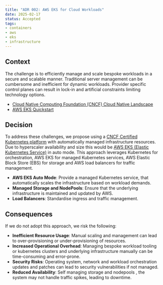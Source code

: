 ```yaml
---
title: "ADR 002: AWS EKS for Cloud Workloads"
date: 2025-02-17
status: Accepted
tags:
- containers
- aws
- eks
- infrastructure
---
```


## Context

The challenge is to efficiently manage and scale bespoke workloads in a secure and scalable manner. Traditional server management can be cumbersome and inefficient for dynamic workloads. Provider specific control planes can result in lock-in and artificial constraints limiting technology options.

- [Cloud Native Computing Foundation (CNCF) Cloud Native Landscape](https://landscape.cncf.io/)
- [AWS EKS Quickstart](https://docs.aws.amazon.com/eks/latest/userguide/quickstart.html)

## Decision

To address these challenges, we propose using a [CNCF Certified Kubernetes platform](https://www.cncf.io/training/certification/software-conformance/#logos) with automatically managed infrastructure resources. Due to hyperscaler availability and size this would be [AWS EKS (Elastic Kubernetes Service)](https://docs.aws.amazon.com/eks/latest/userguide/what-is-eks.html) in auto mode. This approach leverages Kubernetes for orchestration, AWS EKS for managed Kubernetes services, AWS Elastic Block Store (EBS) for storage and AWS load balancers for traffic management.

- **AWS EKS Auto Mode**: Provide a managed Kubernetes service, that automatically scales the infrastructure based on workload demands.
- **Managed Storage and NodePools**: Ensure that the underlying infrastructure is maintained and updated by AWS.
- **Load Balancers**: Standardise ingress and traffic management.

## Consequences

If we do not adopt this approach, we risk the following:

- **Inefficient Resource Usage**: Manual scaling and management can lead to over-provisioning or under-provisioning of resources.
- **Increased Operational Overhead**: Managing bespoke workload tooling or kubernetes clusters and underlying infrastructure manually can be time-consuming and error-prone.
- **Security Risks**: Operating system, network and workload orchestration updates and patches can lead to security vulnerabilities if not managed.
- **Reduced Availability**: Self managing storage and nodepools , the system may not handle traffic spikes, leading to downtime.

